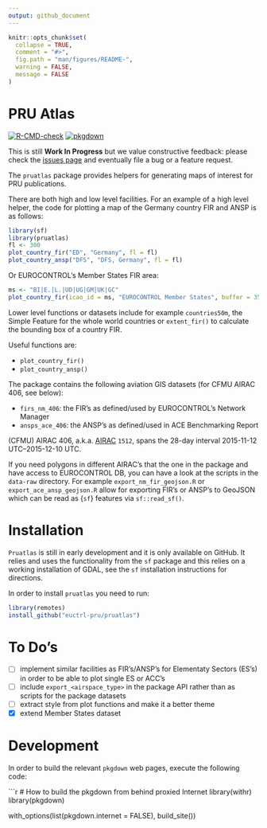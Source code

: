```yaml
---
output: github_document
---
```


<!-- README.md is generated from README.Rmd. Please edit that file -->

```r
knitr::opts_chunk$set(
  collapse = TRUE,
  comment = "#>",
  fig.path = "man/figures/README-",
  warning = FALSE,
  message = FALSE
)
```

# PRU Atlas

<!-- badges: start -->
[![R-CMD-check](https://github.com/euctrl-pru/pruatlas/workflows/R-CMD-check/badge.svg)](https://github.com/euctrl-pru/pruatlas/actions)
[![pkgdown](https://github.com/euctrl-pru/pruatlas/workflows/pkgdown/badge.svg)](https://github.com/euctrl-pru/pruatlas/actions)
<!-- badges: end -->

This is still **Work In Progress** but we value constructive feedback: please check
the [issues page](https://github.com/euctrl-pru/pruatlas/issues) and eventually file
a bug or a feature request.


The `pruatlas` package provides helpers for generating maps of interest for PRU publications.


There are both high and low level facilities.
For an example of a high level helper, the code for plotting a map of the
Germany country FIR and ANSP is as follows:

```r
library(sf)
library(pruatlas)
fl <- 300
plot_country_fir("ED", "Germany", fl = fl)
plot_country_ansp("DFS", "DFS, Germany", fl = fl)
```

Or EUROCONTROL's Member States FIR area:
```r
ms <- "BI|E.|L.|UD|UG|GM|UK|GC"
plot_country_fir(icao_id = ms, "EUROCONTROL Member States", buffer = 350, fl = 200)
```

Lower level functions or datasets include for example `countries50m`, the Simple Feature
for the whole world countries or `extent_fir()` to calculate the bounding box of
a country FIR.

Useful functions are:

* `plot_country_fir()`
* `plot_country_ansp()`

The package contains the following aviation GIS datasets (for CFMU AIRAC 406, see below):

* `firs_nm_406`: the FIR's as defined/used by EUROCONTROL's Network Manager
* `ansps_ace_406`: the ANSP's as defined/used in ACE Benchmarking Report

(CFMU) AIRAC 406, a.k.a. [AIRAC](https://ansperformance.eu/acronym/airac/) `1512`,
spans the 28-day interval 2015-11-12 UTC--2015-12-10 UTC.

If you need polygons in different AIRAC's that the one in the package and have access
to EUROCONTROL DB, you can have a look at the scripts in the `data-raw` directory. 
For example `export_nm_fir_geojson.R` or `export_ace_ansp_geojson.R` allow for
exporting FIR's or ANSP's to GeoJSON which can be read as {`sf`} features
via `sf::read_sf()`.


# Installation

`Pruatlas` is still in early development and it is only available on GitHub.
It relies and uses the functionality from the `sf` package and this relies
on a working installation of GDAL, see the `sf` installation instructions
for directions.

In order to install `pruatlas` you need to run:

```r
library(remotes)
install_github("euctrl-pru/pruatlas")
```

# To Do's

- [ ] implement similar facilities as FIR's/ANSP's for Elementaty Sectors (ES's)
  in order to be able to plot single ES or ACC's
- [ ] include `export_<airspace_type>` in the package API rather than as scripts
  for the package datasets
- [ ] extract style from plot functions and make it a better theme
- [x] extend Member States dataset


# Development

In order to build the relevant `pkgdown` web pages, execute the following code:

```r

# How to build the pkgdown from behind proxied Internet
library(withr)
library(pkgdown)

with_options(list(pkgdown.internet = FALSE),
             build_site())

